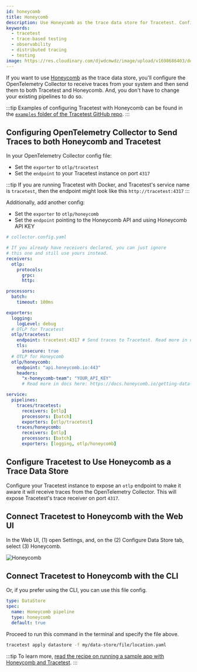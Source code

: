 ```yaml
---
id: honeycomb
title: Honeycomb
description: Use Honeycomb as the trace data store for Tracetest. Configure the OpenTelemetry Collector to receive traces and forward them to both Tracetest and Honeycomb.
keywords:
  - tracetest
  - trace-based testing
  - observability
  - distributed tracing
  - testing
image: https://res.cloudinary.com/djwdcmwdz/image/upload/v1698686403/docs/Blog_Thumbnail_14_rsvkmo.jpg
---
```


If you want to use [Honeycomb](https://honeycomb.io/) as the trace data store, you'll configure the OpenTelemetry Collector to receive traces from your system and then send them to both Tracetest and Honeycomb. And, you don't have to change your existing pipelines to do so.

:::tip
Examples of configuring Tracetest with Honeycomb can be found in the [`examples` folder of the Tracetest GitHub repo](https://github.com/intelops/qualityTrace/tree/main/examples).
:::

## Configuring OpenTelemetry Collector to Send Traces to both Honeycomb and Tracetest

In your OpenTelemetry Collector config file:

- Set the `exporter` to `otlp/tracetest`
- Set the `endpoint` to your Tracetest instance on port `4317`

:::tip
If you are running Tracetest with Docker, and Tracetest's service name is `tracetest`, then the endpoint might look like this `http://tracetest:4317`
:::

Additionally, add another config:

- Set the `exporter` to `otlp/honeycomb`
- Set the `endpoint` pointing to the Honeycomb API and using Honeycomb API KEY

```yaml
# collector.config.yaml

# If you already have receivers declared, you can just ignore
# this one and still use yours instead.
receivers:
  otlp:
    protocols:
      grpc:
      http:

processors:
  batch:
    timeout: 100ms

exporters:
  logging:
    logLevel: debug
  # OTLP for Tracetest
  otlp/tracetest:
    endpoint: tracetest:4317 # Send traces to Tracetest. Read more in docs here:  https://docs.tracetest.io/configuration/connecting-to-data-stores/opentelemetry-collector
    tls:
      insecure: true
  # OTLP for Honeycomb
  otlp/honeycomb:
    endpoint: "api.honeycomb.io:443"
    headers:
      "x-honeycomb-team": "YOUR_API_KEY"
      # Read more in docs here: https://docs.honeycomb.io/getting-data-in/otel-collector/

service:
  pipelines:
    traces/tracetest:
      receivers: [otlp]
      processors: [batch]
      exporters: [otlp/tracetest]
    traces/honeycomb:
      receivers: [otlp]
      processors: [batch]
      exporters: [logging, otlp/honeycomb]
```

## Configure Tracetest to Use Honeycomb as a Trace Data Store

Configure your Tracetest instance to expose an `otlp` endpoint to make it aware it will receive traces from the OpenTelemetry Collector. This will expose Tracetest's trace receiver on port `4317`.

## Connect Tracetest to Honeycomb with the Web UI

In the Web UI, (1) open Settings, and, on the (2) Configure Data Store tab, select (3) Honeycomb.

![Honeycomb](../img/honeycomb-settings.png)

## Connect Tracetest to Honeycomb with the CLI

Or, if you prefer using the CLI, you can use this file config.

```yaml
type: DataStore
spec:
  name: Honeycomb pipeline
  type: honeycomb
  default: true
```

Proceed to run this command in the terminal and specify the file above.

```bash
tracetest apply datastore -f my/data-store/file/location.yaml
```

:::tip
To learn more, [read the recipe on running a sample app with Honeycomb and Tracetest](/examples-tutorials/recipes/running-tracetest-with-honeycomb).
:::
